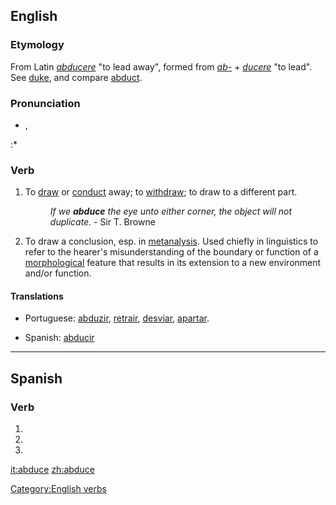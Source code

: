 ==English==

===Etymology===
From Latin ''[[abducere]]'' "to lead away", formed from ''[[ab-]]'' + ''[[ducere]]'' "to lead". See [[duke]], and compare [[abduct]].

===Pronunciation===
* {{IPA|/æbˈdus/}}, {{SAMPA|/{b"dus/}}
:* {{rhymes|uːs}}

===Verb===
{{en-verb|abduc|ing}}

# {{transitive}} {{obsolete}} To [[draw away|draw]] or [[conduct]] away; to [[withdraw]]; to draw to a different part.
#: ''If we '''abduce''' the eye unto either corner, the object will not duplicate.'' - Sir T. Browne
# {{transitive}} To draw a conclusion, esp. in [[metanalysis]].  Used chiefly in linguistics to refer to the hearer's misunderstanding of the boundary or function of a [[morphology|morphological]] feature that results in its extension to a new environment and/or function.

====Translations====
{{trans-top|transitive, obsolete: to draw or conduct away; to withdraw; to draw to a different part}}
* Portuguese: [[abduzir]], [[retrair]], [[desviar]], [[apartar]].
{{trans-mid}}
* Spanish: [[abducir]]
{{trans-bottom}}

[[Category:English verbs]]

----

==Spanish==

===Verb===
{{es-verb-form|verb=abducir}}

# {{es-verb form of|ending=ir|mood=imperative|sense=affirmative|pers=2|formal=no|number=singular|[[abducir]]}}
# {{es-verb form of|ending=ir|mood=indicative|tense=present|pers=2|formal=yes|number=singular|[[abducir]]}}
# {{es-verb form of|ending=ir|mood=indicative|tense=present|pers=3|number=singular|[[abducir]]}}

[[it:abduce]]
[[zh:abduce]]